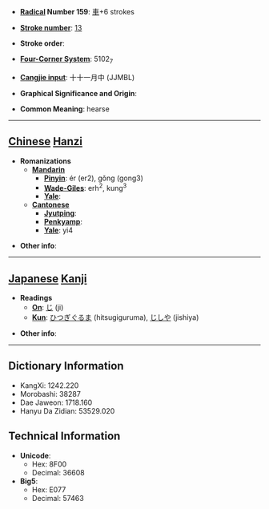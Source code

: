 * '''[[Wiktionary:Chinese radical index| Radical]] Number 159''': [[Wiktionary:Chinese radical index 車|車]]+6 strokes

* '''[[Wiktionary:Chinese total strokes index|Stroke number]]''': [[Wiktionary:Chinese total strokes index 13|13]]

* '''Stroke order''': 

* '''[[Wiktionary:Chinese four corner index|Four-Corner System]]''': 5102<sub>7</sub>

* '''[[Wiktionary:Chinese Cangjie index|Cangjie input]]''': 十十一月中 (JJMBL)

* '''Graphical Significance and Origin''': 

* '''Common Meaning''': hearse

----

== [[Chinese]] [[Hanzi]] ==

* '''Romanizations'''
** '''[[Mandarin]]'''
*** '''[[Pinyin]]''': ér (er2), gǒng (gong3)
*** '''[[Wade-Giles]]''': erh<sup>2</sup>, kung<sup>3</sup>
*** '''[[Yale]]''': 
** '''[[Cantonese]]'''
*** '''[[Jyutping]]''':
*** '''[[Penkyamp]]''': 
*** '''[[Yale]]''': yi4

* '''Other info''': 

----

== [[Japanese]] [[Kanji]] ==

* '''Readings'''
** '''[[On]]''': [[じ]] (ji)
** '''[[Kun]]''': [[ひつぎぐるま]] (hitsugiguruma), [[じしや]] (jishiya)

* '''Other info''':  

----

== Dictionary Information ==

* KangXi: 1242.220
* Morobashi: 38287
* Dae Jaweon: 1718.160
* Hanyu Da Zidian: 53529.020

== Technical Information ==

* '''Unicode''':
** Hex: 8F00
** Decimal: 36608
* '''Big5''':
** Hex: E077
** Decimal: 57463